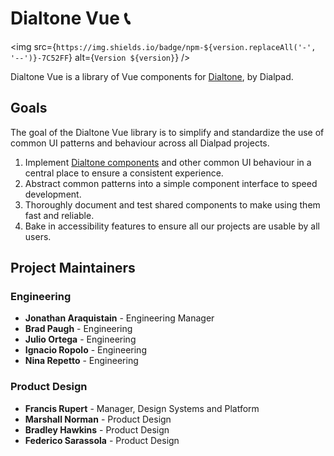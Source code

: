 
<Meta title="Welcome" id="welcome" />

<LogoContainer>
  <Logo className="example-doc__image" src="https://static.dialpadcdn.com/dialtone/dialpad_logo.svg" />
</LogoContainer>

# Dialtone Vue 📞

<img src={`https://img.shields.io/badge/npm-${version.replaceAll('-', '--')}-7C52FF`} alt={`Version ${version}`} />

Dialtone Vue is a library of Vue components for <a class="d-link" href="https://dialtone.dialpad.com/">Dialtone</a>, by Dialpad.

## Goals

The goal of the Dialtone Vue library is to simplify and standardize the use of common UI patterns and behaviour across all
Dialpad projects.

1. Implement [Dialtone components][dt-components] and other common UI behaviour in
   a central place to ensure a consistent experience.
2. Abstract common patterns into a simple component interface to speed development.
3. Thoroughly document and test shared components to make using them fast and reliable.
4. Bake in accessibility features to ensure all our projects are usable by all users.

## Project Maintainers

### Engineering

- **Jonathan Araquistain** - Engineering Manager
- **Brad Paugh** - Engineering
- **Julio Ortega** - Engineering
- **Ignacio Ropolo** - Engineering
- **Nina Repetto** - Engineering

### Product Design

- **Francis Rupert** - Manager, Design Systems and Platform
- **Marshall Norman** - Product Design
- **Bradley Hawkins** - Product Design
- **Federico Sarassola** - Product Design

[dt-components]: https://dialtone.dialpad.com/components
